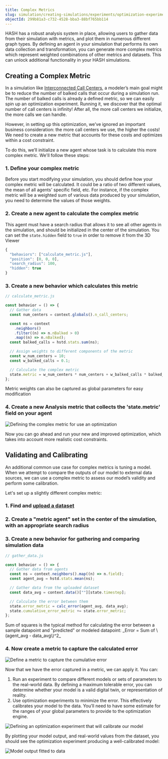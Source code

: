 ```yaml
---
title: Complex Metrics
slug: simulation/creating-simulations/experiments/optimization-experiments/complex-metrics
objectId: 299b81a3-c732-4528-bba3-88bf765bb114
---
```


HASH has a robust analysis system in place, allowing users to gather data from their simulation with metrics, and plot them in numerous different graph types. By defining an agent in your simulation that performs its own data collection and transformation, you can generate more complex metrics which represent weighted combinations of other metrics and datasets. This can unlock additional functionality in your HASH simulations.

## Creating a Complex Metric

In a simulation like [Interconnected Call Centers](https://core.hash.ai/@hash/interconnected-call-center/3.1.0), a modeler’s main goal might be to reduce the number of balked calls that occur during a simulation run. The number of balked calls is already a defined metric, so we can easily spin up an optimization experiment. Running it, we discover that the optimal number of call centers is infinity! After all, the more call centers we initialize, the more calls we can handle.

However, in setting up this optimization, we’ve ignored an important business consideration: the more call centers we use, the higher the costs! We need to create a new metric that accounts for these costs and optimizes within a cost constraint.

To do this, we’ll initialize a new agent whose task is to calculate this more complex metric. We'll follow these steps:

### 1. Define your complex metric

Before you start modifying your simulation, you should define how your complex metric will be calculated. It could be a ratio of two different values, the mean of all agents' specific field, etc. For instance, if the complex metric will be a weighted sum of various data produced by your simulation, you need to determine the values of those weights.

### 2. Create a new agent to calculate the complex metric

This agent must have a search radius that allows it to see all other agents in the simulation, and should be initialized in the center of the simulation. You can set the `state.hidden` field to `true` in order to remove it from the 3D Viewer

```javascript
{
  "behaviors": ["calculate_metric.js"],
  "position": [0, 0, 0],
  "search_radius": 100,
  "hidden": true
}
```

### 3. Create a new behavior which calculates this metric

```javascript
// calculate_metric.js

const behavior = () => {
  // Gather data
  const num_centers = context.globals().n_call_centers;

  const ns = context
    .neighbors()
    .filter((n) => n.nBalked > 0)
    .map((n) => n.nBalked);
  const balked_calls = hstd.stats.sum(ns);

  // Assign weights to different components of the metric
  const w_num_centers = 10;
  const w_balked_calls = 0.1;

  // Calculate the complex metric
  state.metric = w_num_centers * num_centers + w_balked_calls * balked_calls;
};
```

<Hint style="info">
  Metric weights can also be captured as global parameters for easy modification
</Hint>

### 4. Create a new Analysis metric that collects the 'state.metric' field on your agent

![Defining the complex metric for use an optimization](https://cdn-us1.hash.ai/site/docs/image%20%2872%29.png)

Now you can go ahead and run your new and improved optimization, which takes into account more realistic cost constraints.

## Validating and Calibrating

An additional common use case for complex metrics is tuning a model. When we attempt to compare the outputs of our model to external data sources, we can use a complex metric to assess our model’s validity and perform some calibration.

Let's set up a slightly different complex metric:

### 1. Find and [upload a dataset](/docs/simulation/creating-simulations/datasets/)

### 2. Create a "metric agent" set in the center of the simulation, with an appropriate search radius

### 3. Create a new behavior for gathering and comparing simulation data

```javascript
// gather_data.js

const behavior = () => {
  // Gather data from agents
  const ns = context.neighbors().map((n) => n.field);
  const agent_avg = hstd.stats.mean(ns);

  // Gather data from the uploaded dataset
  const data_avg = context.data()[""][state.timestep];

  // Calculate the error between them
  state.error_metric = calc_error(agent_avg, data_avg);
  state.cumulative_error_metric += state.error_metric;
};
```

<Hint style="info">
  Sum of squares is the typical method for calculating the error between a
  sample datapoint and "predicted" or modeled datapoint: _Error = Sum of
  \(agent_avg - data_avg\)^2_
</Hint>

### 4. Now create a metric to capture the calculated error

![Define a metric to capture the cumulative error](https://cdn-us1.hash.ai/site/docs/image%20%2873%29.png)

Now that we have the error captured in a metric, we can apply it. You can:

1.  Run an experiment to compare different models or sets of parameters to the real-world data. By defining a maximum tolerable error, you can determine whether your model is a valid digital twin, or representation of reality.
1.  Use optimization experiments to minimize the error. This effectively calibrates your model to the data. You’ll need to have some estimate for the ranges of your global parameters to provide to the optimization engine.

![Defining an optimization experiment that will calibrate our model](https://cdn-us1.hash.ai/site/docs/image%20%2871%29.png)

By plotting your model output, and real-world values from the dataset, you should see the optimization experiment producing a well-calibrated model:

![Model output fitted to data](https://cdn-us1.hash.ai/site/docs/image%20%2870%29.png)
